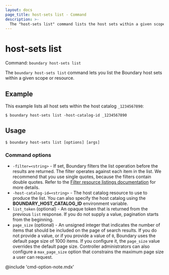 ```yaml
---
layout: docs
page_title: host-sets list - Command
description: >-
  The "host-sets list" command lists the host sets within a given scope or resource.
---
```


# host-sets list

Command: `boundary host-sets list`

The `boundary host-sets list` command lets you list the Boundary host sets within a given scope or resource.

## Example

This example lists all host sets within the host catalog `_1234567890`:

```shell-session
$ boundary host-sets list -host-catalog-id _1234567890
```

## Usage

<CodeBlockConfig hideClipboard>

```shell-session
$ boundary host-sets list [options] [args]
```

</CodeBlockConfig>

### Command options

- `-filter=<string>` - If set, Boundary filters the list operation before the results are returned.
The filter operates against each item in the list.
We recommend that you use single quotes, because the filters contain double quotes.
Refer to the [Filter resource listings documentation](/boundary/docs/concepts/filtering/resource-listing) for more details.
- `-host-catalog-id=<string>` - The host catalog resource to use to produce the list.
You can also specify the host catalog using the **BOUNDARY_HOST_CATALOG_ID** environment variable.
- `list_token` (optional) - An opaque token that is returned from the previous `list` response.
If you do not supply a value, pagination starts from the beginning.
- `page_size` (optional) - An unsigned integer that indicates the number of items that should be included on the page of search results.
If you do not provide a value, or if you provide a value of `0`, Boundary uses the default page size of 1000 items.
If you configure it, the `page_size` value overrides the default page size.
Controller administrators can also configure a `max_page_size` option that constrains the maximum page size a user can request.

@include 'cmd-option-note.mdx'